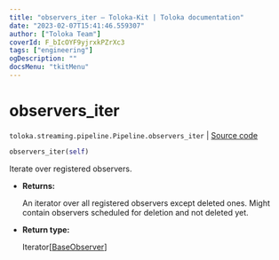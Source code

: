 ```yaml
---
title: "observers_iter — Toloka-Kit | Toloka documentation"
date: "2023-02-07T15:41:46.559307"
author: ["Toloka Team"]
coverId: F_bIcOYF9yjrxkPZrXc3
tags: ["engineering"]
ogDescription: ""
docsMenu: "tkitMenu"
---
```


# observers_iter
`toloka.streaming.pipeline.Pipeline.observers_iter` | [Source code](https://github.com/Toloka/toloka-kit/blob/v1.1.3/src/streaming/pipeline.py#L210)

```python
observers_iter(self)
```

Iterate over registered observers.

* **Returns:**

  An iterator over all registered observers except deleted ones.
Might contain observers scheduled for deletion and not deleted yet.

* **Return type:**

  Iterator\[[BaseObserver](/docs-new/toloka-kit/reference/toloka.streaming.observer.BaseObserver)\]
